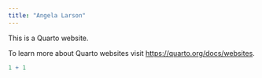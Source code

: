 ```yaml
---
title: "Angela Larson"
---
```


This is a Quarto website.

To learn more about Quarto websites visit <https://quarto.org/docs/websites>.

```r
1 + 1
```



